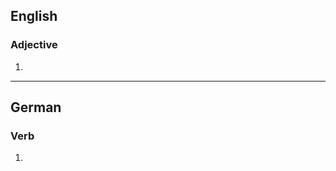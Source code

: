 ==English==

===Adjective===
{{head|en|adjective superlative form}}

# {{en-superlative of|dank}}

----

==German==

===Verb===
{{head|de|verb form}}

# {{de-verb form of|danken|2|s|k1}}